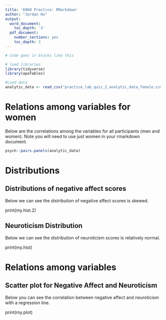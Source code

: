 ```yaml
---
title: '6060 Practice: RMarkdown'
author: "Jordan Ho"
output:
  word_document:
    toc_depth: '3'
  pdf_document:
    number_sections: yes
    toc_depth: 3
---
```


```r
# Code goes in blocks like this

# load libraries
library(tidyverse)
library(apaTables)

#Load data 
analytic_data <- read_csv("practice_lab_quiz_2_analytic_data_female.csv")

```

# Relations among variables for women

Below are the correlations among the variables for all participants (men and women).
Note you will need to use just women in your rmarkdown document.


```r
psych::pairs.panels(analytic_data)        
```

\pagebreak

# Distributions
## Distributions of negative affect scores

Below we can see the distribution of negative affect scores is skewed.

print(my.hist.2)

\pagebreak

## Neuroticism Distribution

Below we can see the distribution of neuroticism scores is relatively normal.

print(my.hist)

\pagebreak

# Relations among variables
## Scatter plot for Negative Affect and Neuroticism

Below you can see the correlation between negative affect and neuroticism with a regression line.

print(my.plot)
